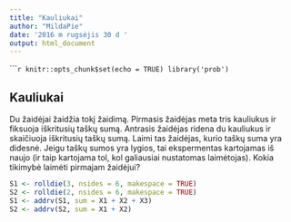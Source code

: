 ```yaml
---
title: "Kauliukai"
author: "MildaPie"
date: '2016 m rugsėjis 30 d '
output: html_document
---
```


``````r
knitr::opts_chunk$set(echo = TRUE)
library('prob')
```

## Kauliukai

 Du žaidėjai žaidžia tokį žaidimą. Pirmasis žaidėjas meta tris kauliukus ir fiksuoja iškritusių taškų sumą. Antrasis žaidėjas ridena du kauliukus ir skaičiuoja iškritusių taškų sumą. Laimi tas žaidėjas, kurio taškų suma yra didesnė. Jeigu taškų sumos yra lygios, tai ekspermentas kartojamas iš naujo (ir taip kartojama tol, kol galiausiai nustatomas laimėtojas). Kokia tikimybė laimėti pirmajam žaidėjui?

```r


S1 <- rolldie(3, nsides = 6, makespace = TRUE)
S2 <- rolldie(2, nsides = 6, makespace = TRUE)
S1 <- addrv(S1, sum = X1 + X2 + X3)
S2 <- addrv(S2, sum = X1 + X2)

```


